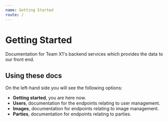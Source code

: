 ```yaml
---
name: Getting Started
route: /
---
```


# Getting Started
Documentation for Team X1's backend services which provides the data to our front end.

## Using these docs
On the left-hand side you will see the following options:
- **Getting started**, you are here now.
- **Users**,  documentation for the endpoints relating to user management.
- **Images**, documentation for endpoints relating to image management.
- **Parties**, documentation for endpoints relating to parties.


